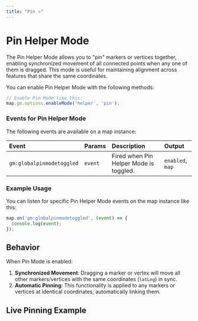 ```yaml
---
title: "Pin ⭐"
---
```


# Pin Helper Mode

The Pin Helper Mode allows you to "pin" markers or vertices together, enabling synchronized movement of all connected points when any one of them is dragged. This mode is useful for maintaining alignment across features that share the same coordinates.

You can enable Pin Helper Mode with the following methods:

```js
// Enable Pin Mode like this:
map.gm.options.enableMode('helper', 'pin');
```

### Events for Pin Helper Mode

The following events are available on a map instance:

| Event                      | Params  | Description                            | Output                        |
|:---------------------------| :-------| :------------------------------------- | :-----------------------------|
| `gm:globalpinmodetoggled`  | `event` | Fired when Pin Helper Mode is toggled. | `enabled`, `map`              |

### Example Usage

You can listen for specific Pin Helper Mode events on the map instance like this:

```js
map.on('gm:globalpinmodetoggled', (event) => {
  console.log(event);
});
```

## Behavior

When Pin Mode is enabled:
1. **Synchronized Movement**: Dragging a marker or vertex will move all other markers/vertices with the same coordinates (`latLng`) in sync.
2. **Automatic Pinning**: This functionality is applied to any markers or vertices at identical coordinates, automatically linking them.

## Live Pinning Example

<BrowserOnlyGmMap
  gmOptions={helperPinOptions}
  features={features} />
